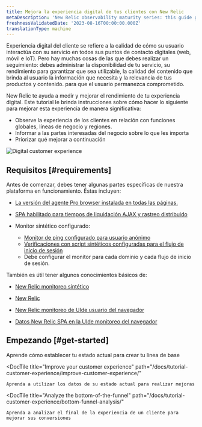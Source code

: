 ```yaml
---
title: Mejora la experiencia digital de tus clientes con New Relic
metaDescription: 'New Relic observability maturity series: this guide gives you a quality foundation for optimizing your web application''s performance to improve your customer experience.'
freshnessValidatedDate: '2023-08-16T00:00:00.000Z'
translationType: machine
---
```



Experiencia digital del cliente se refiere a la calidad de cómo su usuario interactúa con su servicio en todos sus puntos de contacto digitales (web, móvil e IoT). Pero hay muchas cosas de las que debes realizar un seguimiento: debes administrar la disponibilidad de tu servicio, su rendimiento para garantizar que sea utilizable, la calidad del contenido que brinda al usuario la información que necesita y la relevancia de tus productos y contenido. para que el usuario permanezca comprometido.

New Relic te ayuda a medir y mejorar el rendimiento de tu experiencia digital. Este tutorial le brinda instrucciones sobre cómo hacer lo siguiente para mejorar esta experiencia de manera significativa:

* Observe la experiencia de los clientes en relación con funciones globales, líneas de negocio y regiones.
* Informar a las partes interesadas del negocio sobre lo que les importa
* Priorizar qué mejorar a continuación

<img
  title="Digital Customer Experience (DCX): What you can measure with New Relic"
  alt="Digital customer experience"
  src={cxWhatYouCanMeasureNr}
/>

## Requisitos [#requirements]

Antes de comenzar, debes tener algunas partes específicas de nuestra plataforma en funcionamiento. Éstas incluyen:

* [La versión del agente Pro browser instalada en todas las páginas.](/docs/browser/browser-monitoring/installation)

* [SPA habilitado para tiempos de liquidación AJAX y rastreo distribuido](/docs/new-relic-solutions/best-practices-guides/full-stack-observability/browser-monitoring-best-practices-guide/#how-to-do-it)

* Monitor sintético configurado:

  * [Monitor de ping configurado para usuario anónimo](/docs/synthetics/synthetic-monitoring/using-monitors/add-edit-monitors)
  * [Verificaciones con script sintéticos configuradas para el flujo de inicio de sesión](/docs/synthetics/synthetic-monitoring/using-monitors/store-secure-credentials-scripted-browsers-api-tests)
  * Debe configurar el monitor para cada dominio y cada flujo de inicio de sesión.

También es útil tener algunos conocimientos básicos de:

* [New Relic monitoreo sintético](/docs/synthetics/synthetic-monitoring/getting-started/get-started-synthetic-monitoring/)

* [New Relic](/docs/browser/browser-monitoring/getting-started/)

  <InlinePopover type="browser">[](/docs/browser/browser-monitoring/getting-started/)</InlinePopover>

* [New Relic monitoreo de UIde usuario del navegador](/docs/browser/browser-monitoring/getting-started/introduction-browser-monitoring/)

* [Datos New Relic SPA en la UIde monitoreo del navegador](/docs/browser/single-page-app-monitoring/use-spa-data/view-spa-data-browser-ui/)

## Empezando [#get-started]

<DocTiles>
  <DocTile
    title="Establish your current state"
    path="/docs/tutorial-customer-experience/establish-current-state/"
  >
    Aprende cómo establecer tu estado actual para crear tu línea de base
  </DocTile>

  <DocTile
    title="Improve your customer experience"
    path="/docs/tutorial-customer-experience/improve-customer-experience/"
  >
    Aprenda a utilizar los datos de su estado actual para realizar mejoras
  </DocTile>

  <DocTile
    title="Analyze the bottom-of-the-funnel"
    path="/docs/tutorial-customer-experience/bottom-funnel-analysis/"
  >
    Aprenda a analizar el final de la experiencia de un cliente para mejorar sus conversiones
  </DocTile>
</DocTiles>